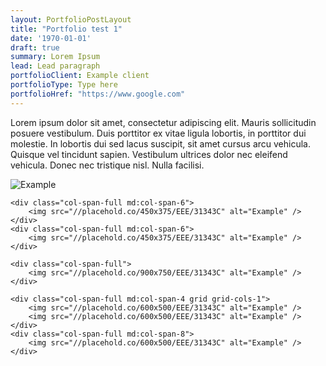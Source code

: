 ```yaml
---
layout: PortfolioPostLayout
title: "Portfolio test 1"
date: '1970-01-01'
draft: true
summary: Lorem Ipsum
lead: Lead paragraph
portfolioClient: Example client
portfolioType: Type here
portfolioHref: "https://www.google.com"
---
```


Lorem ipsum dolor sit amet, consectetur adipiscing elit. Mauris sollicitudin posuere vestibulum. Duis porttitor ex vitae ligula lobortis, in porttitor dui molestie. In lobortis dui sed lacus suscipit, sit amet cursus arcu vehicula. Quisque vel tincidunt sapien. Vestibulum ultrices dolor nec eleifend vehicula. Donec nec tristique nisl. Nulla facilisi.

<div class="grid not-prose">
    <div class="col-span-full">
        <img src="//placehold.co/900x750/EEE/31343C" alt="Example" />
    </div>

    <div class="col-span-full md:col-span-6">
        <img src="//placehold.co/450x375/EEE/31343C" alt="Example" />
    </div>
    <div class="col-span-full md:col-span-6">
        <img src="//placehold.co/450x375/EEE/31343C" alt="Example" />
    </div>

    <div class="col-span-full">
        <img src="//placehold.co/900x750/EEE/31343C" alt="Example" />
    </div>

    <div class="col-span-full md:col-span-4 grid grid-cols-1">
        <img src="//placehold.co/600x500/EEE/31343C" alt="Example" />
        <img src="//placehold.co/600x500/EEE/31343C" alt="Example" />
    </div>
    <div class="col-span-full md:col-span-8">
        <img src="//placehold.co/600x500/EEE/31343C" alt="Example" />
    </div>

</div>